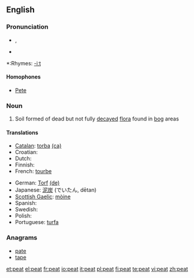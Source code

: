 ==English==

===Pronunciation===
*{{IPA|/piːt/}}, {{SAMPA|/pi:t/}}
*{{audio|en-us-peat.ogg|Audio (US)}}

*:Rhymes: [[Rhymes:English:-iːt|-iːt]]

====Homophones====
*[[Pete]]

===Noun===
{{wikipedia}}
{{en-noun|s|-}}

# Soil formed of dead but not fully [[decay|decayed]] [[flora]] found in [[bog]] areas

====Translations====
{{top}}
* [[Catalan]]: [[torba]] {{f}} [[:ca:torba|(ca)]]
* Croatian: {{t-|hr|treset|m}}
* Dutch: {{t+|nl|turf}}
* Finnish: {{t+|fi|turve}}
* French: [[tourbe]] {{f}}
{{mid}}
* German: [[Torf]] {{m}} [[:de:Torf|(de)]]
* Japanese: [[泥炭]] (でいたん, dētan)
* [[Scottish Gaelic]]: [[mòine]] {{f}}
* Spanish: {{t-|es|turba|f}}
* Swedish: {{t-|sv|torv}}
* Polish: {{t|pl|torf|m}}
* Portuguese: [[:pt:turfa|turfa]] {{f}}
{{bottom}}

===Anagrams===
* [[pate]]
* [[tape]]

[[et:peat]]
[[el:peat]]
[[fr:peat]]
[[io:peat]]
[[it:peat]]
[[pl:peat]]
[[fi:peat]]
[[te:peat]]
[[vi:peat]]
[[zh:peat]]